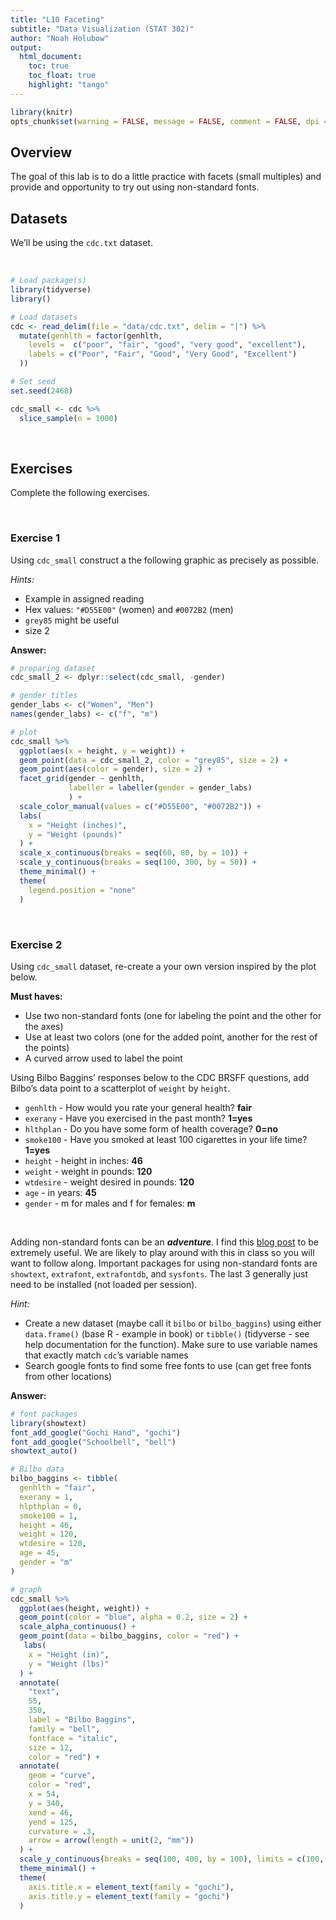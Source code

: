 ```yaml
---
title: "L10 Faceting"
subtitle: "Data Visualization (STAT 302)"
author: "Noah Holubow"
output:
  html_document:
    toc: true
    toc_float: true
    highlight: "tango"
---
```


```r
library(knitr)
opts_chunk$set(warning = FALSE, message = FALSE, comment = FALSE, dpi = 300)
```

## Overview

The goal of this lab is to do a little practice with facets (small multiples) and provide and opportunity to try out using non-standard fonts.

## Datasets

We'll be using the `cdc.txt` dataset.

<br>

```r
# Load package(s)
library(tidyverse)
library()

# Load datasets
cdc <- read_delim(file = "data/cdc.txt", delim = "|") %>%
  mutate(genhlth = factor(genhlth,
    levels =  c("poor", "fair", "good", "very good", "excellent"),
    labels = c("Poor", "Fair", "Good", "Very Good", "Excellent")
  ))

# Set seed
set.seed(2468)

cdc_small <- cdc %>%
  slice_sample(n = 1000)
```

<br>

## Exercises

Complete the following exercises.


<br>

### Exercise 1

Using `cdc_small` construct a the following graphic as precisely as possible.

*Hints:*

-   Example in assigned reading
-   Hex values: `"#D55E00"` (women) and `#0072B2` (men)
-   `grey85` might be useful
-   size 2

**Answer:**
```r
# preparing dataset
cdc_small_2 <- dplyr::select(cdc_small, -gender)

# gender titles
gender_labs <- c("Women", "Men")
names(gender_labs) <- c("f", "m")

# plot
cdc_small %>% 
  ggplot(aes(x = height, y = weight)) +
  geom_point(data = cdc_small_2, color = "grey85", size = 2) +
  geom_point(aes(color = gender), size = 2) +
  facet_grid(gender ~ genhlth,
             labeller = labeller(gender = gender_labs)
             ) +
  scale_color_manual(values = c("#D55E00", "#0072B2")) +
  labs(
    x = "Height (inches)",
    y = "Weight (pounds)"
  ) +
  scale_x_continuous(breaks = seq(60, 80, by = 10)) +
  scale_y_continuous(breaks = seq(100, 300, by = 50)) +
  theme_minimal() +
  theme(
    legend.position = "none"
  )
```


<br>

### Exercise 2

Using `cdc_small` dataset, re-create a your own version inspired by the plot below.

**Must haves:**

-   Use two non-standard fonts (one for labeling the point and the other for the axes)
-   Use at least two colors (one for the added point, another for the rest of the points)
-   A curved arrow used to label the point

Using Bilbo Baggins' responses below to the CDC BRSFF questions, add Bilbo's data point to a scatterplot of `weight` by `height`.

-   `genhlth` - How would you rate your general health? **fair**
-   `exerany` - Have you exercised in the past month? **1=yes**
-   `hlthplan` - Do you have some form of health coverage? **0=no**
-   `smoke100` - Have you smoked at least 100 cigarettes in your life time? **1=yes**
-   `height` - height in inches: **46**
-   `weight` - weight in pounds: **120**
-   `wtdesire` - weight desired in pounds: **120**
-   `age` - in years: **45**
-   `gender` - m for males and f for females: **m**

<br>

Adding non-standard fonts can be an ***adventure***. I find this [blog post](https://cran.rstudio.com/web/packages/showtext/vignettes/introduction.html){target="_blank"} to be extremely useful. We are likely to play around with this in class so you will want to follow along. Important packages for using non-standard fonts are `showtext`, `extrafont`, `extrafontdb`, and `sysfonts`. The last 3 generally just need to be installed (not loaded per session). 

*Hint:* 

- Create a new dataset (maybe call it `bilbo` or `bilbo_baggins`) using either `data.frame()` (base R - example in book) or `tibble()` (tidyverse - see help documentation for the function). Make sure to use variable names that exactly match `cdc`'s variable names
- Search google fonts to find some free fonts to use (can get free fonts from other locations)

**Answer:**
```r
# font packages
library(showtext)
font_add_google("Gochi Hand", "gochi")
font_add_google("Schoolbell", "bell")
showtext_auto()

# Bilbo data
bilbo_baggins <- tibble(
  genhlth = "fair",
  exerany = 1,
  hlpthplan = 0,
  smoke100 = 1,
  height = 46,
  weight = 120,
  wtdesire = 120,
  age = 45,
  gender = "m"
)

# graph
cdc_small %>% 
  ggplot(aes(height, weight)) +
  geom_point(color = "blue", alpha = 0.2, size = 2) +
  scale_alpha_continuous() +
  geom_point(data = bilbo_baggins, color = "red") +
   labs(
    x = "Height (in)",
    y = "Weight (lbs)"
  ) +
  annotate(
    "text", 
    55, 
    350, 
    label = "Bilbo Baggins", 
    family = "bell", 
    fontface = "italic", 
    size = 12, 
    color = "red") +
  annotate(
    geom = "curve", 
    color = "red", 
    x = 54, 
    y = 340, 
    xend = 46, 
    yend = 125, 
    curvature = .3, 
    arrow = arrow(length = unit(2, "mm"))
  ) +
  scale_y_continuous(breaks = seq(100, 400, by = 100), limits = c(100, 400)) +
  theme_minimal() +
  theme(
    axis.title.x = element_text(family = "gochi"),
    axis.title.y = element_text(family = "gochi")
  )
```


<br>

